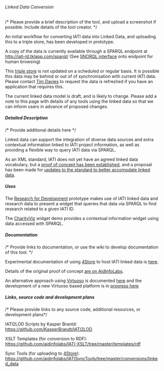 ====== Linked Data Conversion ======
/* Please provide a brief description of the tool, and upload a screenshot if possible. Include details of the tool creator. */

An initial workflow for converting IATI data into Linked Data, and uploading this to a triple store, has been developed in prototype. 

A copy of the data is currently available through a SPARQL endpoint at http://iati-ld.tklapp.com/sparql/ (See [[http://iati-ld.tklapp.com/snorql/|SNORQL interface]] onto endpoint for human browsing)

<note warning>
This [[http://iati-ld.tklapp.com/sparql/|triple store]] is not updated on a scheduled or regular basis. It is possible this data may be behind or out of of synchronisation with current IATI data. Please contact [[community:user:timdavies|Tim Davies]] to request the data is refreshed if you have an application that requires this. 
</note>

<note important>
The current linked data model is draft, and is likely to change.  Please add a note to this page with details of any tools using the linked data so that we can inform users in advance of proposed changes. 
</note>

===== Detailed Description =====
/* Provide additional details here */

Linked data can support the integration of diverse data sources and extra contextual information linked to IATI project information, as well as providing a flexible way to query IATI data via SPARQL. 

As an XML standard, IATI does not yet have an agreed linked data vocabulary, but a [[http://www.aidinfolabs.org/archives/582|proof of concept has been established]], and a proposal has been made for [[http://support.iatistandard.org/entries/21180347-linked-data|updates to the standard to better accomodate linked data]].

===== Uses =====

The [[http://r4d.herokuapp.com/|Research for Development]] prototype makes use of IATI linked data and research data to present a widget that queries that data via SPARQL to find research related to a given IATI ID. 

The [[http://rhoksoton.github.com/CharityViz/|CharityViz]] widget demo provides a contextual information widget using data accessed with SPARQL. 

===== Documentation =====
/* Provide links to documentation, or use the wiki to develop documentation of this tool. */

Experimental documentation of using [[4Store]] to host IATI linked data is [[4store|here]]. 

Details of the original proof of concept [[http://www.aidinfolabs.org/archives/582|are on AidInfoLabs]].

An alternative approach using [[Virtuoso]] is documented [[virtuoso|here]] and the development of a new Virtuoso based platform is in [[https://github.com/neontribe/Linked_Development/|progress here]]

===== Links, source code and development plans =====
/* Please provide links to any source code, additional resources, or development plans*/

IATI2LOD Scripts by Kasper Brantd: [[https://github.com/KasperBrandt/IATI2LOD]]

XSLT Templates (for conversion to RDF): [[https://github.com/aidinfolabs/IATI-XSLT/tree/master/templates/rdf]]

Sync Tools (for uploading to [[4Store]]): [[https://github.com/aidinfolabs/IATISyncTools/tree/master/conversions/linked_data]]